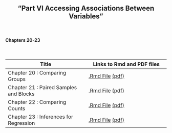 <h2>
<center>
"Part VI Accessing Associations Between Variables"
</center>
</h2>


</br>
<h4><right>Chapters 20-23</right></h4>
</br>

Title  | Links to Rmd and PDF files
------------- | -------------
Chapter 20 : Comparing Groups | <a href='files/Chapter20.Rmd'>.Rmd File</a> <a href='files/Chapter20.pdf'>(pdf)</a>
Chapter 21 : Paired Samples and Blocks | <a href='files/Chapter21.Rmd'>.Rmd File</a> <a href='files/Chapter21.pdf'>(pdf)</a>
Chapter 22 : Comparing Counts | <a href='files/Chapter22.Rmd'>.Rmd File</a> <a href='files/Chapter22.pdf'>(pdf)</a>
Chapter 23 : Inferences for Regression | <a href='files/Chapter23.Rmd'>.Rmd File</a> <a href='files/Chapter23.pdf'>(pdf)</a>
